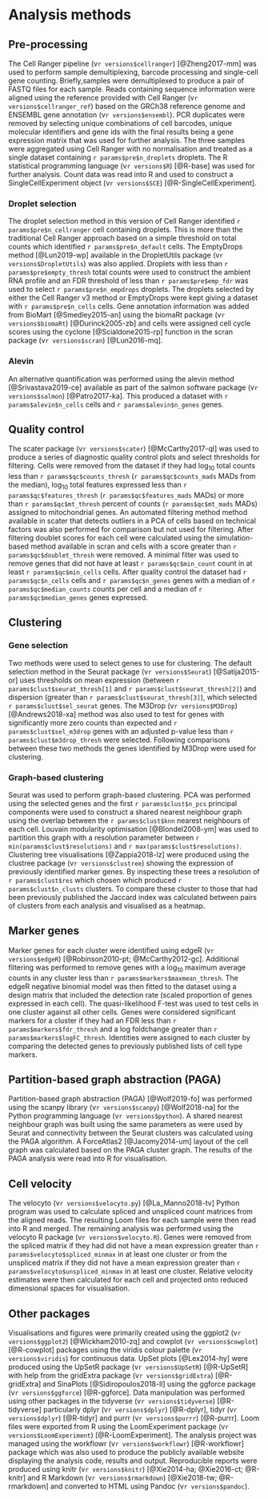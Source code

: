 # Analysis methods {#analysis-methods}

## Pre-processing

The Cell Ranger pipeline (v`r versions$cellranger`) [@Zheng2017-mm] was used to
perform sample demultiplexing, barcode processing and single-cell gene counting.
Briefly,samples were demultiplexed to produce a pair of FASTQ files for each
sample. Reads containing sequence information were aligned using the reference
provided with Cell Ranger (v`r versions$cellranger_ref`) based on the GRCh38
reference genome and ENSEMBL gene annotation (v`r versions$ensembl`). PCR
duplicates were removed by selecting unique combinations of cell barcodes,
unique molecular  identifiers and gene ids with the final results being a gene
expression matrix that was used for further analysis. The three samples were
aggregated using Cell Ranger with no normalisation and treated as a single
dataset containing  `r params$pre$n_droplets` droplets. The R statistical
programming language (v`r versions$R`) [@R-base] was used for further analysis.
Count data  was read  into R and used to construct a SingleCellExperiment object
(v`r versions$SCE`) [@R-SingleCellExperiment].

### Droplet selection

The droplet selection method in this version of Cell Ranger identified
`r params$pre$n_cellranger` cell containing droplets. This is more than the
traditional Cell Ranger approach based on a simple threshold on total counts
which identified `r params$pre$n_default` cells. The EmptyDrops method
[@Lun2019-wp] available in the DropletUtils package (v`r
versions$DropletUtils`) was also applied. Droplets with less than
`r params$pre$empty_thresh` total counts were used to construct the ambient RNA
profile and an FDR threshold of less than `r params$pre$emp_fdr` was used to
select `r params$pre$n_empdrops` droplets. The droplets selected by either the
Cell Ranger v3 method or EmptyDrops were kept giving a dataset with
`r params$pre$n_cells` cells. Gene annotation information was added from BioMart
[@Smedley2015-an] using the biomaRt package (v`r versions$biomaRt`)
[@Durinck2005-zb] and cells were assigned cell cycle scores using the cyclone
[@Scialdone2015-rp] function in the scran package (v`r versions$scran`)
[@Lun2016-mq].

### Alevin

An alternative quantification was performed using the alevin method
[@Srivastava2019-ce] available as part of the salmon software package
(v`r versions$salmon`) [@Patro2017-ka]. This produced a dataset with
`r params$alevin$n_cells` cells and `r params$alevin$n_genes` genes.

## Quality control

The scater package (v`r versions$scater`) [@McCarthy2017-ql] was used to produce
a series of diagnostic quality control plots and select thresholds for
filtering. Cells were removed from the dataset if they had $\log_{10}$ total
counts less than `r params$qc$counts_thresh` (`r params$qc$counts_mads` MADs
from the median), $\log_{10}$ total features expressed less than
`r params$qc$features_thresh` (`r params$qc$features_mads` MADs) or more than
`r params$qc$mt_thresh` percent of counts (`r params$qc$mt_mads` MADs) assigned
to mitochondrial genes. An automated filtering method method available in scater
that detects outliers in a PCA of cells based on technical factors was also
performed for comparison but not used for filtering. After filtering doublet
scores for each cell were calculated using the simulation-based method available
in scran and cells with a score greater than `r params$qc$doublet_thresh` were
removed. A minimal filter was used to remove genes that did not have at least
`r params$qc$min_count` count in at least `r params$qc$min_cells` cells. After
quality control the dataset had `r params$qc$n_cells` cells and
`r params$qc$n_genes` genes with a median of `r params$qc$median_counts` counts
per cell and a median of `r params$qc$median_genes` genes expressed.

## Clustering

### Gene selection

Two methods were used to select genes to use for clustering. The default
selection method in the Seurat package (v`r versions$Seurat`) [@Satija2015-or]
uses thresholds on mean expression (between `r params$clust$seurat_thresh[1]`
and `r params$clust$seurat_thresh[2]`) and dispersion (greater than
`r params$clust$seurat_thresh[3]`), which selected `r params$clust$sel_seurat`
genes. The M3Drop (v`r versions$M3Drop`) [@Andrews2018-xa] method was also used
to test for genes with significantly more zero counts than expected and
`r params$clust$sel_m3drop` genes with an adjusted p-value less than
`r params$clust$m3drop_thresh` were selected. Following comparisons between
these two methods the genes identified by M3Drop were used for clustering.

### Graph-based clustering

Seurat was used to perform graph-based clustering. PCA was performed using the
selected genes and the first `r params$clust$n_pcs` principal components were
used to construct a shared nearest neighbour graph using the overlap between
the `r params$clust$knn` nearest neighbours of each cell. Louvain modularity
optimisation [@Blondel2008-ym] was used to partition this graph with a
resolution parameter between `r min(params$clust$resolutions)` and
`r max(params$clust$resolutions)`. Clustering tree visualisations
[@Zappia2018-lz] were produced using the clustree package
(v`r versions$clustree`) showing the expression of previously identified
marker genes. By inspecting these trees a resolution of `r params$clust$res`
which chosen which produced `r params$clust$n_clusts` clusters. To compare these
cluster to those that had been previously published the Jaccard index was
calculated between pairs of clusters from each analysis and visualised as a
heatmap.

## Marker genes

Marker genes for each cluster were identified using edgeR (v`r versions$edgeR`)
[@Robinson2010-pt; @McCarthy2012-gc]. Additional filtering was performed to
remove genes with a $\log_{10}$ maximum average counts in any cluster less than
`r params$markers$maxmean_thresh`. The edgeR negative binomial model was then
fitted to the dataset using a design matrix that included the detection rate
(scaled proportion of genes expressed in each cell). The quasi-likelihood F-test
was used to test cells in one cluster against all other cells. Genes were
considered significant markers for a cluster if they had an FDR less than
`r params$markers$fdr_thresh` and a log foldchange greater than
`r params$markers$logFC_thresh`. Identities were assigned to each cluster by
comparing the detected genes to previously published lists of cell type markers.

## Partition-based graph abstraction (PAGA)

Partition-based graph abstraction (PAGA) [@Wolf2019-fo] was performed using the
scanpy library (v`r versions$scanpy`) [@Wolf2018-na] for the Python programming
language (v`r versions$python`). A shared nearest neighbour graph was built
using the same parameters as were used by Seurat and connectivity between the
Seurat clusters was calculated using the PAGA algorithm. A ForceAtlas2
[@Jacomy2014-um] layout of the cell graph was calculated based on the PAGA
cluster graph. The results of the PAGA analysis were read into R for
visualisation.

## Cell velocity

The velocyto (v`r versions$velocyto.py`) [@La_Manno2018-tv] Python program was
used to calculate spliced and unspliced count matrices from the aligned reads.
The resulting Loom files for each sample were then read into R and merged. The
remaining analysis was performed using the velocyto R package
(v`r versions$velocyto.R`). Genes were removed from the spliced matrix if they
had did not have a mean expression greater than
`r params$velocyto$spliced_minmax` in at least one cluster or from the
unspliced matrix if they did not have a mean expression greater than
`r params$velocyto$unspliced_minmax` in at least one cluster. Relative velocity
estimates were then calculated for each cell and projected onto reduced
dimensional spaces for visualisation.

## Other packages

Visualisations and figures were primarily created using the
ggplot2 (v`r versions$ggplot2`) [@Wickham2010-zq] and cowplot
(v`r versions$cowplot`) [@R-cowplot] packages using the viridis colour palette
(v`r versions$viridis`) for continuous data. UpSet plots [@Lex2014-hy] were
produced using the UpSetR package (v`r versions$UpSetR`) [@R-UpSetR] with help
from the gridExtra package (v`r versions$gridExtra`) [@R-gridExtra] and
SinaPlots [@Sidiropoulos2018-ll] using the ggforce package
(v`r versions$ggforce`) [@R-ggforce]. Data manipulation was performed using
other packages in the tidyverse (v`r versions$tidyverse`) [@R-tidyverse]
particularly dplyr (v`r versions$dplyr`) [@R-dplyr], tidyr (v`r versions$dplyr`)
[@R-tidyr] and purrr (v`r versions$purrr`) [@R-purrr]. Loom files were exported
from R using the LoomExperiment package (v`r versions$LoomExperiment`)
[@R-LoomExperiment]. The analysis project was managed using the workflowr
(v`r versions$workflowr`) [@R-workflowr] package which was also used to produce
the publicly available website displaying the analysis code, results and output.
Reproducible reports were produced using knitr (v`r versions$knitr`)
[@Xie2014-ha; @Xie2016-ct; @R-knitr] and R Markdown (v`r versions$rmarkdown`)
[@Xie2018-tw; @R-rmarkdown] and converted to HTML using Pandoc
(v`r versions$pandoc`).

